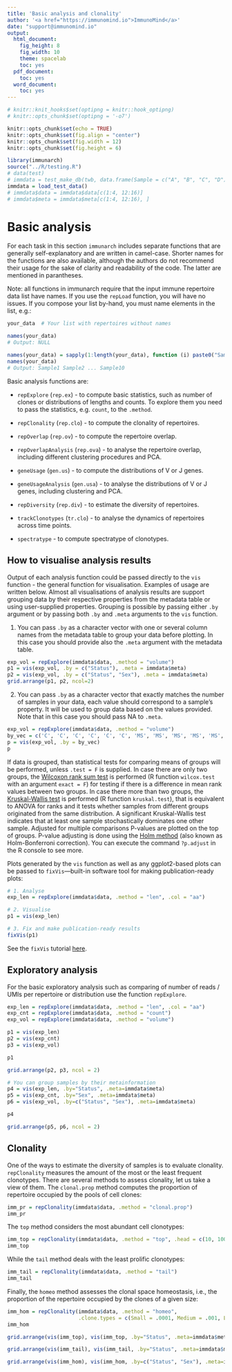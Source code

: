 ```yaml
---
title: 'Basic analysis and clonality'
author: '<a href="https://immunomind.io">ImmunoMind</a>'
date: "support@immunomind.io"
output:
  html_document:
    fig_height: 8
    fig_width: 10
    theme: spacelab
    toc: yes
  pdf_document:
    toc: yes
  word_document:
    toc: yes
---
```



<!--
%\VignetteEngine{knitr::rmarkdown}
%\VignetteIndexEntry{Introduction to immunarch}
%\VignettePackage{immunarch}
-->



```r
# knitr::knit_hooks$set(optipng = knitr::hook_optipng)
# knitr::opts_chunk$set(optipng = '-o7')

knitr::opts_chunk$set(echo = TRUE)
knitr::opts_chunk$set(fig.align = "center")
knitr::opts_chunk$set(fig.width = 12)
knitr::opts_chunk$set(fig.height = 6)

library(immunarch)
source("../R/testing.R")
# data(test)
# immdata = test_make_db(twb, data.frame(Sample = c("A", "B", "C", "D"), Twin = c("TwA", "TwA", "TwB", "TwB"), stringsAsFactors = F))
immdata = load_test_data()
# immdata$data = immdata$data[c(1:4, 12:16)]
# immdata$meta = immdata$meta[c(1:4, 12:16), ]
```

# Basic analysis
For each task in this section `immunarch` includes separate functions that are generally self-explanatory and are written in camel-case. Shorter names for the functions are also available, although the authors do not recommend their usage for the sake of clarity and readability of the code. The latter are mentioned in parantheses. 

Note: all functions in immunarch require that the input immune repertoire data list have names. If you use the `repLoad` function, you will have no issues. If you compose your list by-hand, you must name elements in the list, e.g.:

```r
your_data  # Your list with repertoires without names

names(your_data)
# Output: NULL

names(your_data) = sapply(1:length(your_data), function (i) paste0("Sample", i))
names(your_data)
# Output: Sample1 Sample2 ... Sample10
```

Basic analysis functions are:

- `repExplore` (`rep.ex`) - to compute basic statistics, such as number of clones or distributions of lengths and counts. To explore them you need to pass the statistics, e.g. `count`, to the `.method`.

- `repClonality` (`rep.clo`) - to compute the clonality of repertoires.

- `repOverlap` (`rep.ov`) - to compute the repertoire overlap. 

- `repOverlapAnalysis` (`rep.ova`) - to analyse the repertoire overlap, including different clustering procedures and PCA.

- `geneUsage` (`gen.us`) - to compute the distributions of V or J genes.

- `geneUsageAnalysis` (`gen.usa`) - to analyse the distributions of V or J genes, including clustering and PCA.

- `repDiversity` (`rep.div`) - to estimate the diversity of repertoires.

- `trackClonotypes` (`tr.clo`) - to analyse the dynamics of repertoires across time points.

- `spectratype` - to compute spectratype of clonotypes.

## How to visualise analysis results
Output of each analysis function could be passed directly to the `vis` function - the general function for visualisation. Examples of usage are written below.
Almost all visualisations of analysis results are support grouping data by their respective properties from the metadata table or using user-supplied properties. Grouping is possible by passing either `.by` argument or by passing both `.by` and `.meta` arguments to the `vis` function.

1) You can pass `.by` as a character vector with one or several column names from the metadata table to group your data before plotting. In this case you should provide also the `.meta` argument with the metadata table.

```r
exp_vol = repExplore(immdata$data, .method = "volume")
p1 = vis(exp_vol, .by = c("Status"), .meta = immdata$meta)
p2 = vis(exp_vol, .by = c("Status", "Sex"), .meta = immdata$meta)
grid.arrange(p1, p2, ncol=2)
```

2) You can pass `.by` as a character vector that exactly matches the number of samples in your data, each value should correspond to a sample's property. It will be used to group data based on the values provided. Note that in this case you should pass NA to `.meta`.

```r
exp_vol = repExplore(immdata$data, .method = "volume")
by_vec = c('C', 'C', 'C', 'C', 'C', 'C', 'MS', 'MS', 'MS', 'MS', 'MS', 'MS')
p = vis(exp_vol, .by = by_vec)
p
```

If data is grouped, than statistical tests for comparing means of groups will be performed, unless `.test = F` is supplied.
In case there are only two groups, the [Wilcoxon rank sum test](https://en.wikipedia.org/wiki/Wilcoxon_signed-rank_test) is performed (R function `wilcox.test` with an argument `exact = F`) for testing if there is a difference in mean rank values between two groups.
In case there more than two groups, the [Kruskal-Wallis test](https://en.wikipedia.org/wiki/Kruskal%E2%80%93Wallis_one-way_analysis_of_variance) is performed (R function `kruskal.test`), that is equivalent to ANOVA for ranks and it tests whether samples from different groups originated from the same distribution. A significant Kruskal-Wallis test indicates that at least one sample stochastically dominates one other sample.
Adjusted for multiple comparisons P-values are plotted on the top of groups. P-value adjusting is done using the [Holm method](https://en.wikipedia.org/wiki/Holm%E2%80%93Bonferroni_method) (also known as Holm-Bonferroni correction). You can execute the command `?p.adjust` in the R console to see more.

Plots generated by the `vis` function as well as any ggplot2-based plots can be passed to `fixVis`---built-in software tool for making publication-ready plots:
```r
# 1. Analyse
exp_len = repExplore(immdata$data, .method = "len", .col = "aa")

# 2. Visualise
p1 = vis(exp_len)

# 3. Fix and make publication-ready results
fixVis(p1)
```

See the `fixVis` tutorial [here](https://immunarch.com/articles/7_fixvis.html).

## Exploratory analysis
For the basic exploratory analysis such as comparing of number of reads / UMIs per repertoire or distribution use the function `repExplore`.
```r
exp_len = repExplore(immdata$data, .method = "len", .col = "aa")
exp_cnt = repExplore(immdata$data, .method = "count")
exp_vol = repExplore(immdata$data, .method = "volume")

p1 = vis(exp_len)
p2 = vis(exp_cnt)
p3 = vis(exp_vol)

p1
```

```r
grid.arrange(p2, p3, ncol = 2)
```

```r
# You can group samples by their metainformation
p4 = vis(exp_len, .by="Status", .meta=immdata$meta)
p5 = vis(exp_cnt, .by="Sex", .meta=immdata$meta)
p6 = vis(exp_vol, .by=c("Status", "Sex"), .meta=immdata$meta)

p4
```

```r
grid.arrange(p5, p6, ncol = 2)
```

## Clonality
One of the ways to estimate the diversity of samples is to evaluate clonality. `repClonality` measures the amount of the most or the least frequent clonotypes. There are several methods to assess clonality, let us take a view of them. The `clonal.prop` method computes the proportion of repertoire occupied by the pools of cell clones:

```r
imm_pr = repClonality(immdata$data, .method = "clonal.prop")
imm_pr
```

The `top` method considers the most abundant cell clonotypes:
```r
imm_top = repClonality(immdata$data, .method = "top", .head = c(10, 100, 1000, 3000, 10000))
imm_top
```

While the `tail` method deals with the least prolific clonotypes:
```r
imm_tail = repClonality(immdata$data, .method = "tail")
imm_tail
```

Finally, the `homeo` method assesses the clonal space homeostasis, i.e., the proportion of the repertoire occupied by the clones of a given size:
```r
imm_hom = repClonality(immdata$data, .method = "homeo", 
                       .clone.types = c(Small = .0001, Medium = .001, Large = .01, Hyperexpanded = 1))
imm_hom

grid.arrange(vis(imm_top), vis(imm_top, .by="Status", .meta=immdata$meta), ncol = 2)

grid.arrange(vis(imm_tail), vis(imm_tail, .by="Status", .meta=immdata$meta), ncol = 2)

grid.arrange(vis(imm_hom), vis(imm_hom, .by=c("Status", "Sex"), .meta=immdata$meta), ncol = 2)
```
